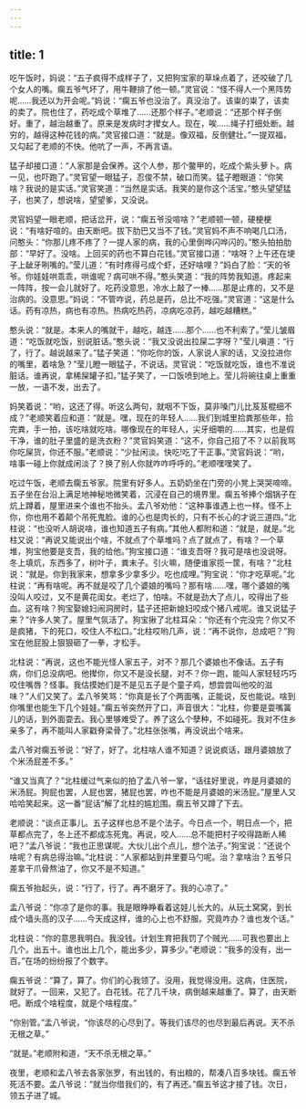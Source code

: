 ```yaml
---
---
---
```

title: 1
---



吃午饭时，妈说：“五子疯得不成样子了，又把狗宝家的草垛点着了，还咬破了几个女人的嘴。瘸五爷气坏了，用牛鞭排了他一顿。”灵官说：“怪不得人一个黑阵势呢……我还以为开会呢。”妈说：“瘸五爷也没治了。真没治了。该粜的粜了，该卖的卖了。院也住了，药吃成个草堆了……还那个样子。”老顺说：“还那个样子倒好。重了，越治越重了。原来是发病时才撵女人。现在，唉……绳子打细处断。越穷的，越得这种花钱的病。”灵官接口道：“就是。像双福，反倒健壮。”一提双福，又勾起了老顺的不快。他吭了一声，不再言语。

猛子却接口道：“人家那是会保养。这个人参，那个鳖甲的，吃成个紫头萝卜。病一见，也吓跑了。”灵官望一眼猛子，忍俊不禁，破口而笑。猛子瞪眼道：“你笑啥？我说的是实话。”灵官笑道：“当然是实话。我笑的是你这个活宝。”憨头望望猛子，也笑了，想说啥，望望爹，又没说。

灵官妈望一眼老顺，把话岔开，说：“瘸五爷没喧啥？”老顺顿一顿，硬梗梗说：“有啥好喧的。由天断吧。拔下肋巴又当不了钱。”灵官妈不声不响喝几口汤，问憨头：“你那儿疼不疼了？一提人家的病，我的心里倒哗闪哗闪的。”憨头拍拍肋部：“早好了。没啥。上回买的药也不算白花钱。”灵官接口道：“啥呀？上午还在埂子上龇牙咧嘴的。”莹儿道：“有时疼得弓成个虾，还好啥哩？”妈白了脸：“天的爷爷。你娃娃哄乖乖，哄谁呢？病可哄不得。”憨头笑道：“我的阵势我知道。疼起来一阵阵，按一会儿就好了。吃药没意思，冷水上敲了一棒……那是止疼的，又不是治病的。没意思。”妈说：“不管咋说，药总是药，总比不吃强。”灵官道：“这是什么话。药有凉热，病也有凉热。热病吃热药，凉病吃凉药，越吃越糟糕。”

憨头说：“就是。本来人的嘴就干，越吃，越连……那个……也不利索了。”莹儿皱眉道：“吃饭就吃饭，别说脏话。”憨头说：“我又没说出拉屎二字呀？”莹儿嗔道：“行了，行了。越说越来了。”猛子笑道：“你吃你的饭，人家说人家的话，又没拉进你的嘴里，着啥急？”莹儿瞪一眼猛子，不说话。灵官说：“吃饭就吃饭，谁也不准说脏话。谁再说，拿稀屎罐子扣。”猛子笑了，一口饭喷到地上。莹儿将碗往桌上重重一放，一语不发，出去了。

妈笑着说：“哟，这还了得。听这么两句，就咽不下饭，莫非嗓门儿比芨芨棍细不成？”老顺笑着应和道：“就是。嘿，现在的年轻人……我们到城里拾粪那些年，拾完粪，手一拍，该吃啥就吃啥。哪像现在的年轻人，尖牙细嚼的……其实，也是假干净，谁的肚子里盛的是洗衣粉？”灵官妈笑道：“这不，你自己招了不？以前我骂你吃屎货，你还不服。”老顺说：“少扯闲淡。快吃!吃了干正事。”灵官妈说：“哟，啥事一碰上你就成闲淡了？换了别人你就咋咋呼呼的。”老顺嘿嘿笑了。

吃过午饭，老顺去瘸五爷家。院里有好多人。五奶奶坐在门旁的小凳上哭哭啼啼。五子坐在台沿上满足地神秘地微笑着，沉浸在自己的境界里。瘸五爷捧个烟锅子在炕上蹲着，屋里进来个谁也不抬头。孟八爷劝他：“这种事谁遇上也一样。怪不上你，你也用不着颠个吊死鬼脸。谁的心也是肉长的，只有不长心的才说三道四。”北柱说：“也没听人胡说啥，谁也知道五子有病。”其他人都附和道：“就是，就是。”北柱又说：“再说又能说出个啥，不就点了个草堆吗？点了就点了，有啥？一个草堆，狗宝他要是支吾，我的给他。”狗宝接口道：“谁支吾呀？我可是啥也没说呀。冬上填炕，东西多了，树叶子，粪末子。引火嘛，随便谁家揽一筐，有啥？”北柱说：“就是。你到我家来，想拿多少拿多少。吃也成哩。”狗宝说：“你才吃草呢。”北柱说：“再有啥呢。再不就是咬了几个婆娘的嘴吗？那有啥……嘿，哪个婆娘的嘴没叫人咬过，又不是黄花闺女。老烂了，怕啥。不就是劲大了点儿，咬得出了些血。这有啥？狗宝娶媳妇闹洞房时，猛子还把新媳妇咬成个猪八戒呢。谁又说猛子来？”许多人笑了。屋里气氛活了。狗宝揪了北柱耳朵：“你还有个完没完？你又不是疯猪，下的死口，咬住人不松口。”北柱哎哟几声，说：“再不说你，总成吧？”狗宝在他屁股上狠狠砸了一拳，才松手。

北柱说：“再说，这也不能光怪人家五子，对不？那几个婆娘也不像话。五子有病，你们总没病吧。他撵你，你又不是没长腿，对不？你一跑，能叫人家轻轻巧巧咬住嘴唇？怪事。我估摸她们是不是见五子是个童子鸡，想尝尝叫他咬的滋味？”人们又笑了。孟八爷笑骂：“你真是长了个两面嘴，正能说，反也能说。啥到你嘴里也能生下几个娃娃。”瘸五爷突然开了口，声音很大：“北柱，你要是耍嘴簧儿的话，到外面耍去。我心里够难受了。养了这么个孽种，不如碰死。我对不住乡亲多了，再不能叫人家戳脊梁骨了。”北柱张张嘴，再没说出个啥来。

孟八爷对瘸五爷说：“好了，好了。北柱啥人谁不知道？说说疯话，跟月婆娘放了个米汤屁差不多。”

“谁又当真了？”北柱缓过气来似的拍了孟八爷一掌，“话往好里说，咋是月婆娘的米汤屁。狗屁也罢，人屁也罢，猪屁也罢，咋也不能是月婆娘的米汤屁。”屋里人又哈哈笑起来。这一番“屁话”解了北柱的尴尬围。瘸五爷又蹲了下去。

老顺说：“谈点正事儿。五子这样也总不是个法子。今日点一个，明日点一个，把草都点完了，冬上还不都成冻死鬼。再说，咬人……总不能把村子咬得路断人稀吧？”孟八爷说：“我也正思谋呢。大伙儿出个点儿，想个法子。”狗宝说：“还说个啥呢？有病总得治嘛。”北柱说：“人家都站到井里要马勺呢。治？拿啥治？五爷只差拿干爪骨熬油了，你又不是不知道。”

瘸五爷抬起头，说：“行了，行了。再不磨牙了。我的心凉了。”

孟八爷说：“你凉了是你的事。我是眼睁睁看着这娃儿长大的。从玩土窝窝，到长成个墙头高的汉子……今天成这样，谁的心上也不舒服。究竟咋办？谁也发个话。”

北柱说：“你的意思我明白。我没钱。计划生育把我罚了个贼光……可我也要出上几个。出五十。谁也出上几个，能出多少，算多少。”老顺说：“我多的没有，出一百。”在场的纷纷报了个数字。

瘸五爷说：“算了，算了。你们的心我领了。没用，我觉得没用。这病，住医院，就好了。一回来，又犯了。白花钱。花了几千块，病倒越来越重了。算了，由天断吧。断成个啥程度，就是个啥程度。”

“你别管。”孟八爷说，“你该尽的心尽到了。等我们该尽的也尽到最后再说。天不杀无根之草。”

“就是。”老顺附和道，“天不杀无根之草。”

夜里，老顺和孟八爷去各家张罗，有出钱的，有出粮的，帮凑八百多块钱。瘸五爷死活不要。孟八爷说：“就当你借我们的，有了再还。”瘸五爷这才接了钱。次日，领五子进了城。